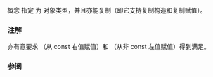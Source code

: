 {{cpp/experimental/ranges/title|Copyable}}
{{cpp/experimental/ranges/concepts/navbar}}
{{ddcl|header=experimental/ranges/concepts|since=ranges|1=
template&lt; class T &gt;
concept bool Copyable =
    CopyConstructible&lt;T&gt; &amp;&amp;
    Movable&lt;T&gt; &amp;&amp;
    Assignable&lt;T&amp;, const T&amp;&gt;;
}}

概念 {{tt|Copyable&lt;T&gt;}} 指定 {{tt|T}} 为 {{rconcept|Movable}} 对象类型，并且亦能复制（即它支持复制构造和复制赋值）。

===注解===
{{tt|Copyable&lt;T&gt;}} 亦有意要求 {{c|ranges::Assignable&lt;T&amp;, const T&gt;}}（从 const 右值赋值）和 {{c|ranges::Assignable&lt;T&amp;, T&amp;&gt;}}（从非 const 左值赋值）得到满足。

===参阅===
{{dsc begin}}
{{dsc inc|cpp/experimental/ranges/concepts/dsc Movable}}
{{dsc end }}

{{langlinks|en|ja}}